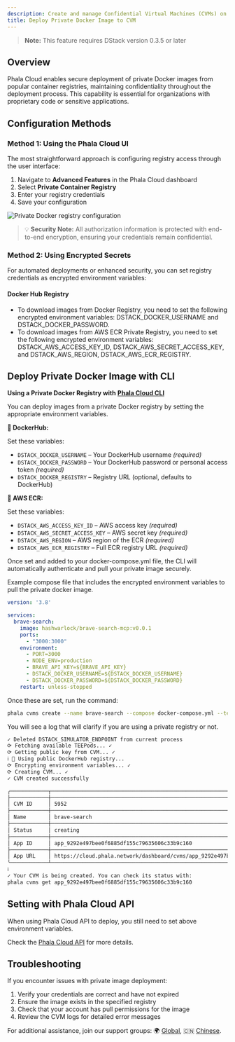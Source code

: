 ```yaml
---
description: Create and manage Confidential Virtual Machines (CVMs) on Phala Cloud.
title: Deploy Private Docker Image to CVM
---
```



> **Note:** This feature requires DStack version 0.3.5 or later

## Overview

Phala Cloud enables secure deployment of private Docker images from popular container registries, maintaining confidentiality throughout the deployment process. This capability is essential for organizations with proprietary code or sensitive applications.

## Configuration Methods

### Method 1: Using the Phala Cloud UI

The most straightforward approach is configuring registry access through the user interface:

1. Navigate to **Advanced Features** in the Phala Cloud dashboard
2. Select **Private Container Registry**
3. Enter your registry credentials
4. Save your configuration

<Frame caption="Private Docker registry configuration">
    <img src="../../../images/cloud-private-docker.png" alt="Private Docker registry configuration" />

</Frame>

> 💡 **Security Note:** All authorization information is protected with end-to-end encryption, ensuring your credentials remain confidential.

### Method 2: Using Encrypted Secrets

For automated deployments or enhanced security, you can set registry credentials as encrypted environment variables:

#### Docker Hub Registry

* To download images from Docker Registry, you need to set the following encrypted environment variables: DSTACK\_DOCKER\_USERNAME and DSTACK\_DOCKER\_PASSWORD.
* To download images from AWS ECR Private Registry, you need to set the following encrypted environment variables: DSTACK\_AWS\_ACCESS\_KEY\_ID, DSTACK\_AWS\_SECRET\_ACCESS\_KEY, and DSTACK\_AWS\_REGION, DSTACK\_AWS\_ECR\_REGISTRY.

## Deploy Private Docker Image with CLI

**Using a Private Docker Registry with** [**Phala Cloud CLI**](/phala-cloud/references/tee-cloud-cli)

You can deploy images from a private Docker registry by setting the appropriate environment variables.

**🔐 DockerHub:**

Set these variables:

* `DSTACK_DOCKER_USERNAME` – Your DockerHub username _(required)_
* `DSTACK_DOCKER_PASSWORD` – Your DockerHub password or personal access token _(required)_
* `DSTACK_DOCKER_REGISTRY` – Registry URL (optional, defaults to DockerHub)

**🔐 AWS ECR:**

Set these variables:

* `DSTACK_AWS_ACCESS_KEY_ID` – AWS access key _(required)_
* `DSTACK_AWS_SECRET_ACCESS_KEY` – AWS secret key _(required)_
* `DSTACK_AWS_REGION` – AWS region of the ECR _(required)_
* `DSTACK_AWS_ECR_REGISTRY` – Full ECR registry URL _(required)_

Once set and added to your docker-compose.yml file, the CLI will automatically authenticate and pull your private image securely.

Example compose file that includes the encrypted environment variables to pull the private docker image.

```yaml
version: '3.8'

services:
  brave-search:
    image: hashwarlock/brave-search-mcp:v0.0.1
    ports:
      - "3000:3000"
    environment:
      - PORT=3000
      - NODE_ENV=production
      - BRAVE_API_KEY=${BRAVE_API_KEY}
      - DSTACK_DOCKER_USERNAME=${DSTACK_DOCKER_USERNAME}
      - DSTACK_DOCKER_PASSWORD=${DSTACK_DOCKER_PASSWORD}
    restart: unless-stopped
```

Once these are set, run the command:

```sh
phala cvms create --name brave-search --compose docker-compose.yml --teepod-id 3 -e .env
```

You will see a log that will clarify if you are using a private registry or not.

```sh
✓ Deleted DSTACK_SIMULATOR_ENDPOINT from current process
⟳ Fetching available TEEPods... ✓
⟳ Getting public key from CVM... ✓
ℹ 🔐 Using public DockerHub registry...
⟳ Encrypting environment variables... ✓
⟳ Creating CVM... ✓
✓ CVM created successfully

╭────────────┬────────────────────────────────────────────────────────────────────────────────────────────╮
├────────────┼────────────────────────────────────────────────────────────────────────────────────────────┤
│ CVM ID     │ 5952                                                                                       │
├────────────┼────────────────────────────────────────────────────────────────────────────────────────────┤
│ Name       │ brave-search                                                                               │
├────────────┼────────────────────────────────────────────────────────────────────────────────────────────┤
│ Status     │ creating                                                                                   │
├────────────┼────────────────────────────────────────────────────────────────────────────────────────────┤
│ App ID     │ app_9292e497bee0f6885df155c79635606c33b9c160                                               │
├────────────┼────────────────────────────────────────────────────────────────────────────────────────────┤
│ App URL    │ https://cloud.phala.network/dashboard/cvms/app_9292e497bee0f6885df155c79635606c33b9c160    │
╰────────────┴────────────────────────────────────────────────────────────────────────────────────────────╯
ℹ 
✓ Your CVM is being created. You can check its status with:
phala cvms get app_9292e497bee0f6885df155c79635606c33b9c160
```

## Setting with Phala Cloud API

When using Phala Cloud API to deploy, you still need to set above environment variables.

Check the [Phala Cloud API](https://cloud-api.phala.network/docs) for more details.

## Troubleshooting

If you encounter issues with private image deployment:

1. Verify your credentials are correct and have not expired
2. Ensure the image exists in the specified registry
3. Check that your account has pull permissions for the image
4. Review the CVM logs for detailed error messages

For additional assistance, join our support groups: 🌍 [Global](https://t.me/+nbhjx1ADG9EyYmI9), 🇨🇳 [Chinese](https://t.me/+4PcAE9qTZ1kzM2M9).
